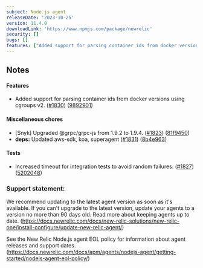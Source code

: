 ```yaml
---
subject: Node.js agent
releaseDate: '2023-10-25'
version: 11.4.0
downloadLink: 'https://www.npmjs.com/package/newrelic'
security: []
bugs: []
features: ["Added support for parsing container ids from docker versions using cgroups v2."]
---
```


## Notes

#### Features

* Added support for parsing container ids from docker versions using cgroups v2. ([#1830](https://github.com/newrelic/node-newrelic/pull/1830)) ([9892901](https://github.com/newrelic/node-newrelic/commit/98929013da3e62e2223f94531b8d6f59eecfc35b))

#### Miscellaneous chores

* [Snyk] Upgraded @grpc/grpc-js from 1.9.2 to 1.9.4. ([#1823](https://github.com/newrelic/node-newrelic/pull/1823)) ([81f9450](https://github.com/newrelic/node-newrelic/commit/81f945033376e4d33651d1e42afc30aea19dbdeb))
* **deps:** Updated aws-sdk, koa, superagent ([#1831](https://github.com/newrelic/node-newrelic/pull/1831)) ([8b4e963](https://github.com/newrelic/node-newrelic/commit/8b4e963e84d34e4727b9fda3aa630ef119aa3905))

#### Tests

* Increased timeout for integration tests to avoid random failures. ([#1827](https://github.com/newrelic/node-newrelic/pull/1827)) ([5202048](https://github.com/newrelic/node-newrelic/commit/52020485191868f479092ae4860019acf105b3eb))


### Support statement:

We recommend updating to the latest agent version as soon as it's available. If you can't upgrade to the latest version, update your agents to a version no more than 90 days old. Read more about keeping agents up to date. (https://docs.newrelic.com/docs/new-relic-solutions/new-relic-one/install-configure/update-new-relic-agent/)

See the New Relic Node.js agent EOL policy for information about agent releases and support dates. (https://docs.newrelic.com/docs/apm/agents/nodejs-agent/getting-started/nodejs-agent-eol-policy/)